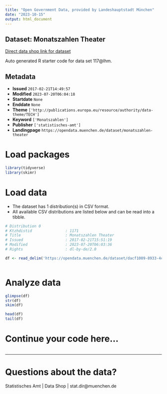 ```yaml
---
title: "Open Government Data, provided by Landeshauptstadt München"
date: "2023-10-15"
output: html_document
---
```


## Dataset: Monatszahlen Theater

[Direct data shop link for dataset](https://opendata.muenchen.de/dataset/monatszahlen-theater)

Auto generated R starter code for data set 117@lhm.

## Metadata

- **Issued** `2017-02-21T14:49:57`
- **Modified** `2023-07-20T06:04:18`
- **Startdate** `None`
- **Enddate** `None`
- **Theme** `['http://publications.europa.eu/resource/authority/data-theme/TECH']`
- **Keyword** `['Monatszahlen']`
- **Publisher** `['statistisches-amt']`
- **Landingpage** `https://opendata.muenchen.de/dataset/monatszahlen-theater`


# Load packages

```r

library(tidyverse)
library(skimr)

```

# Load data

-   The dataset has 1 distribution(s) in CSV format.
-   All available CSV distributions are listed below and can be read into a tibble.

```r

# Distribution 0
# Ktzhdistid               : 1171
# Title                    : Monatszahlen Theater
# Issued                   : 2017-02-21T15:51:19
# Modified                 : 2023-07-20T06:03:36
# Rights                   : dl-by-de/2.0

df <- read_delim('https://opendata.muenchen.de/dataset/dacf1009-8933-4cdf-8c9d-40afd54e4ef7/resource/eb734a10-3b0a-4421-ae1d-4226f9409538/download/monatszahlen2307_theater_10_07_23_nosum.csv')



```

# Analyze data

```r

glimpse(df)
str(df)
skim(df)

head(df)
tail(df)

```

# Continue your code here...

```r

```

------------------------------------------------------------------------

# Questions about the data?

Statistisches Amt | Data Shop | stat.dir@muenchen.de
